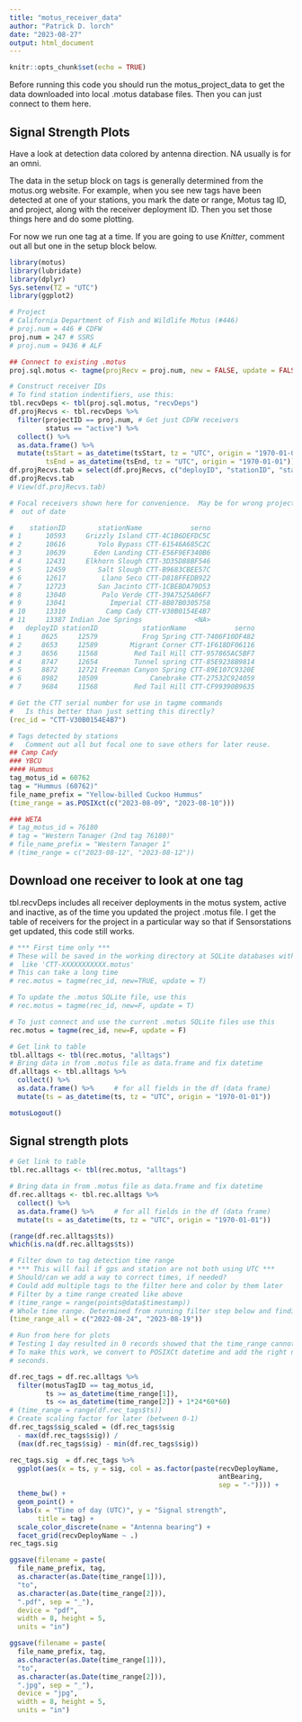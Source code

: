 ```yaml
---
title: "motus_receiver_data"
author: "Patrick D. lorch"
date: "2023-08-27"
output: html_document
---
```


```r
knitr::opts_chunk$set(echo = TRUE)
```

Before running this code you should run the motus_project_data to get the data downloaded into local .motus database files.  Then you can just connect to them here.

## Signal Strength Plots

Have a look at detection data colored by antenna direction.  NA usually is for an omni.

The data in the setup block on tags is generally determined from the motus.org website.  For example, when you see new tags have been detected at one of your stations, you mark the date or range, Motus tag ID, and project, along with the receiver deployment ID.  Then you set those things here and do some plotting.

For now we run one tag at a time.  If you are going to use *Knitter*, comment out all but one in the setup block below.

```r
library(motus)
library(lubridate)
library(dplyr)
Sys.setenv(TZ = "UTC")
library(ggplot2)

# Project
# California Department of Fish and Wildlife Motus (#446)
# proj.num = 446 # CDFW
proj.num = 247 # SSRS
# proj.num = 9436 # ALF

## Connect to existing .motus
proj.sql.motus <- tagme(projRecv = proj.num, new = FALSE, update = FALSE)

# Construct receiver IDs
# To find station indentifiers, use this:
tbl.recvDeps <- tbl(proj.sql.motus, "recvDeps")
df.projRecvs <- tbl.recvDeps %>%
  filter(projectID == proj.num, # Get just CDFW receivers
         status == "active") %>%
  collect() %>%
  as.data.frame() %>%
  mutate(tsStart = as_datetime(tsStart, tz = "UTC", origin = "1970-01-01"),
         tsEnd = as_datetime(tsEnd, tz = "UTC", origin = "1970-01-01"))
df.projRecvs.tab = select(df.projRecvs, c("deployID", "stationID", "stationName", "serno"))
df.projRecvs.tab
# View(df.projRecvs.tab)

# Focal receivers shown here for convenience.  May be for wrong project or 
#  out of date

#    stationID        stationName            serno
# 1      10593     Grizzly Island CTT-4C1B6DEFDC5C
# 2      10616        Yolo Bypass CTT-61546A685C2C
# 3      10639       Eden Landing CTT-E56F9EF340B6
# 4      12431     Elkhorn Slough CTT-3D35D88BF546
# 5      12459        Salt Slough CTT-B9683CBEE57C
# 6      12617         Llano Seco CTT-D818FFEDB922
# 7      12723        San Jacinto CTT-1CBEBDA79D53
# 8      13040         Palo Verde CTT-39A7525A06F7
# 9      13041           Imperial CTT-8B07B0305758
# 10     13310          Camp Cady CTT-V30B0154E4B7
# 11     13387 Indian Joe Springs             <NA>
#   deployID stationID           stationName            serno
# 1     8625     12579           Frog Spring CTT-7406F10DF482
# 2     8653     12589        Migrant Corner CTT-1F618DF06116
# 3     8656     11568         Red Tail Hill CTT-957865AC5BF7
# 4     8747     12654         Tunnel spring CTT-85E9238B9814
# 5     8872     12721 Freeman Canyon Spring CTT-89E107C9320E
# 6     8982     10509             Canebrake CTT-27532C924059
# 7     9684     11568         Red Tail Hill CTT-CF99390B9635

# Get the CTT serial number for use in tagme commands
#   Is this better than just setting this directly?
(rec_id = "CTT-V30B0154E4B7")

# Tags detected by stations
#   Comment out all but focal one to save others for later reuse.
## Camp Cady
### YBCU 
#### Hummus
tag_motus_id = 60762 
tag = "Hummus (60762)"
file_name_prefix = "Yellow-billed Cuckoo Hummus"
(time_range = as.POSIXct(c("2023-08-09", "2023-08-10")))

### WETA
# tag_motus_id = 76180 
# tag = "Western Tanager (2nd tag 76180)"
# file_name_prefix = "Western Tanager 1"
# (time_range = c("2023-08-12", "2023-08-12"))


```

## Download one receiver to look at one tag

tbl.recvDeps includes all receiver deployments in the motus system, active and inactive, as of the time you updated the project .motus file. I get the table of receivers for the project in a particular way so that if Sensorstations get updated, this code still works.

```r
# *** First time only ***
# These will be saved in the working directory at SQLite databases with names
#  like 'CTT-XXXXXXXXXXX.motus'
# This can take a long time
# rec.motus = tagme(rec_id, new=TRUE, update = T)

# To update the .motus SQLite file, use this
# rec.motus = tagme(rec_id, new=F, update = T)

# To just connect and use the current .motus SQLite files use this
rec.motus = tagme(rec_id, new=F, update = F)

# Get link to table
tbl.alltags <- tbl(rec.motus, "alltags")
# Bring data in from .motus file as data.frame and fix datetime
df.alltags <- tbl.alltags %>% 
  collect() %>% 
  as.data.frame() %>%     # for all fields in the df (data frame)
  mutate(ts = as_datetime(ts, tz = "UTC", origin = "1970-01-01"))

motusLogout()
```

## Signal strength plots

```r
# Get link to table
tbl.rec.alltags <- tbl(rec.motus, "alltags")

# Bring data in from .motus file as data.frame and fix datetime
df.rec.alltags <- tbl.rec.alltags %>% 
  collect() %>% 
  as.data.frame() %>%     # for all fields in the df (data frame)
  mutate(ts = as_datetime(ts, tz = "UTC", origin = "1970-01-01"))

(range(df.rec.alltags$ts))
which(is.na(df.rec.alltags$ts))

# Filter down to tag detection time range
# *** This will fail if gps and station are not both using UTC ***
# Should/can we add a way to correct times, if needed?
# Could add multiple tags to the filter here and color by them later
# Filter by a time range created like above
# (time_range = range(points@data$timestamp))
# Whole time range. Determined from running filter step below and finding range
(time_range_all = c("2022-08-24", "2023-08-19"))

# Run from here for plots
# Testing 1 day resulted in 0 records showed that the time_range cannot be 1 day.
# To make this work, we convert to POSIXCt datetime and add the right number of
# seconds.

df.rec_tags = df.rec.alltags %>%
  filter(motusTagID == tag_motus_id,
         ts >= as_datetime(time_range[1]),
         ts <= as_datetime(time_range[2]) + 1*24*60*60)
# (time_range = range(df.rec_tags$ts))
# Create scaling factor for later (between 0-1)
df.rec_tags$sig_scaled = (df.rec_tags$sig
  - max(df.rec_tags$sig)) / 
  (max(df.rec_tags$sig) - min(df.rec_tags$sig))

rec_tags.sig  = df.rec_tags %>% 
  ggplot(aes(x = ts, y = sig, col = as.factor(paste(recvDeployName,
                                                    antBearing, 
                                                    sep = "-")))) +
  theme_bw() + 
  geom_point() + 
  labs(x = "Time of day (UTC)", y = "Signal strength",
       title = tag) +
  scale_color_discrete(name = "Antenna bearing") +
  facet_grid(recvDeployName ~ .)
rec_tags.sig

ggsave(filename = paste(
  file_name_prefix, tag,
  as.character(as.Date(time_range[1])),
  "to",
  as.character(as.Date(time_range[2])),
  ".pdf", sep = "_"),
  device = "pdf",
  width = 8, height = 5,
  units = "in")

ggsave(filename = paste(
  file_name_prefix, tag,
  as.character(as.Date(time_range[1])),
  "to",
  as.character(as.Date(time_range[2])),
  ".jpg", sep = "_"),
  device = "jpg",
  width = 8, height = 5,
  units = "in")

```

